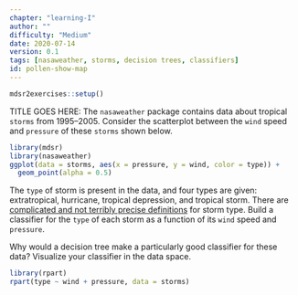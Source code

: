 ```yaml
---
chapter: "learning-I"
author: ""
difficulty: "Medium"
date: 2020-07-14 
version: 0.1
tags: [nasaweather, storms, decision trees, classifiers]
id: pollen-show-map
---
```


```r
mdsr2exercises::setup()
```

TITLE GOES HERE: The `nasaweather` package contains data about tropical `storms` from 1995--2005. Consider the scatterplot between the `wind` speed and `pressure` of these `storms` shown below.

```r
library(mdsr)
library(nasaweather)
ggplot(data = storms, aes(x = pressure, y = wind, color = type)) +
  geom_point(alpha = 0.5)
```

The `type` of storm is present in the data, and four types are given: extratropical, hurricane, tropical depression, and tropical storm. There are [complicated and not terribly precise definitions](https://en.wikipedia.org/wiki/Tropical_cyclone#Classifications.2C_terminology.2C_and_naming) for storm type. Build a classifier for the `type` of each storm as a function of its `wind` speed and `pressure`.  

Why would a decision tree make a particularly good classifier for these data?
Visualize your classifier in the data space.

  <!--begin-answer-->
```r
library(rpart)
rpart(type ~ wind + pressure, data = storms)
```
  <!--end-answer-->

